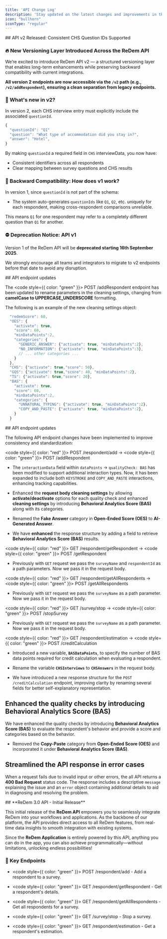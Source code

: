 ```yaml
---
title: 'API Change Log'
description: 'Stay updated on the latest changes and improvements in the API.'
icon: "bullhorn"
iconType: "regular"
---
```


<Update label="2025-06-16" description="v2">
  ## API v2 Released: Consistent CHS Question IDs Supported

  ### 🔥 New Versioning Layer Introduced Across the ReDem API

  We’re excited to introduce ReDem API v2 — a structured versioning layer that enables long-term enhancements while preserving backward compatibility with current integrations.

  **All version 2 endpoints are now accessible via the <code>/v2</code> path (e.g., <code>/v2/addRespondent</code>), ensuring a clean separation from legacy endpoints.**

  ### 🚀 What's new in v2?

  In version 2, each CHS interview entry must explicitly include the associated <code>questionId</code>.

  ```javascript
  { 
    "questionId": "Q1"
    "question": "What type of accommodation did you stay in?", 
    "answer": "Hotel",
  }
  ```

  By making <code>questionId</code> a required field in <code>CHS</code> interviewData, you now have:
  - Consistent identifiers across all respondents
  - Clear mapping between survey questions and CHS results

  ### 🔄 Backward Compatibility: How does v1 work?

  In version 1, since <code>questionId</code> is not part of the schema:
  - The system auto-generates <code>questionIds</code> like <code>Q1</code>, <code>Q2</code>, etc. uniquely for each respondent, making cross-respondent comparisons unreliable.
  
  <Warning>This means <code>Q1</code> for one respondent may refer to a completely different question than <code>Q1</code> for another.</Warning>

  ### ⛔ Deprecation Notice: API v1

  Version 1 of the ReDem API will be **deprecated starting 16th September 2025**.

  We strongly encourage all teams and integrators to migrate to v2 endpoints before that date to avoid any disruption.
  
</Update>

<Update label="2025-03-11" description="Unversioned changes">
  ## API endpoint updates

  The <code style={{ color: "green" }}> POST /addRespondent </code> endpoint has been updated to rename parameters in the cleaning settings, changing from **camelCase to UPPERCASE_UNDERSCORE** formatting.

  The following is an example of the new cleaning settings object:
  ```javascript
    "redemScore": 60,
    "OES": {
      "activate": true,
      "score": 60,
      "minDataPoints":2,
      "categories": {
        "GENERIC_ANSWER": {"activate": true, "minDataPoints":2},
        "NO_INFORMATION": {"activate": true, "minDataPoints":3},
        // ... other categories ...
      }
    },
    "CHS": {"activate": true,"score": 50},
    "GQS": {"activate": true,"score": 40, "minDataPoints":2},
    "TS": {"activate": true,"score": 20},
    "BAS": {
      "activate": true,
      "score": 60, 
      "minDataPoints":2,
      "categories": {
        "UNNATURAL_TYPING": {"activate": true, "minDataPoints":2},
        "COPY_AND_PASTE": {"activate": true, "minDataPoints":2},
      }
    }
  ```
  
</Update>

<Update label="2025-03-05" description="Unversioned changes">
  ## API endpoint updates

  The following API endpoint changes have been implemented to improve consistency and standardization:

  <code style={{ color: "red" }}> POST /respondent/add </code> → <code style={{ color: "green" }}> POST /addRespondent </code> <br />

  * The `interactionData` field within `dataPoints` → `qualityCheck: BAS` has been modified to support additional interaction types. Now, it has been expanded to include both `KEYSTROKE` and `COPY_AND_PASTE` interactions, enhancing tracking capabilities.

  * Enhanced the **request body cleaning settings** by allowing **activate/deactivate** options for each quality check and enhanced **cleaning settings** by introducing **Behavioral Analytics Score (BAS)** along with its categories.

  * Renamed the **Fake Answer** category in **Open-Ended Score (OES)** to **AI-Generated Answer**.

  * We have **enhanced** the response structure by adding a field to retrieve **Behavioral Analytics Score (BAS)** results.

  <code style={{ color: "red" }}> GET /respondent/getRespondent </code> → <code style={{ color: "green" }}> POST /getRespondent </code> <br />

  * Previously with `GET` request we pass the `surveyName` and `respondentId` as a path parameters. Now we pass it in the request body.

  <code style={{ color: "red" }}> GET /respondent/getAllRespondents </code> → <code style={{ color: "green" }}> POST /getAllRespondents </code> <br />

  * Previously with `GET` request we pass the `surveyName` as a path parameter. Now we pass it in the request body.

  <code style={{ color: "red" }}> GET /survey/stop </code> → <code style={{ color: "green" }}> POST /stopSurvey</code> <br />

  * Previously with `GET` request we pass the `surveyName` as a path parameter. Now we pass it in the request body.

  <code style={{ color: "red" }}> GET /respondent/estimation </code> → <code style={{ color: "green" }}> POST /creditCalculation </code> <br />

  * Introduced a new variable, **`BASDataPoints`**, to specify the number of BAS data points required for credit calculation when evaluating a respondent.

  * Rename the variable **`CHSInterviews`** to **`CHSAnswers`** in the request body.

  * We have introduced a new response structure for the `POST /creditCalculation` endpoint, improving clarity by renaming several fields for better self-explanatory representation.

  ## Enhanced the quality checks by introducing Behavioral Analytics Score (BAS)

  We have enhanced the quality checks by introducing **Behavioral Analytics Score (BAS)** to evaluate the respondent's behavior and provide a score and categories based on the behavior.

  * Removed the **Copy-Paste** category from **Open-Ended Score (OES)** and incorporated it under **Behavioral Analytics Score (BAS)**.

  ## Streamlined the API response in error cases

  When a request fails due to invalid input or other errors, the all API returns a **400 Bad Request** status code. The response includes a descriptive `message` explaining the issue and an `error` object containing additional details to aid in diagnosing and resolving the problem.
</Update>

<Update label="2025-02-20" description="v1">
  ## **ReDem 3.0 API - Initial Release**

  This initial release of the **ReDem API** empowers you to seamlessly integrate ReDem into your workflows and applications. As the backbone of our platform, the API provides direct access to all ReDem features, from real-time data insights to smooth integration with existing systems.

  Since the **ReDem Application** is entirely powered by this API, anything you can do in the app, you can also achieve programmatically—without limitations, unlocking endless possibilities!

  ### 🎉 Key Endpoints

  * <code style={{ color: "green" }}> POST /respondent/add</code> - Add a respondent to a survey.

  * <code style={{ color: "green" }}> GET /respondent/getRespondent</code> - Get a respondent's details.

  * <code style={{ color: "green" }}> GET /respondent/getAllRespondents</code> - Get all respondents for a survey.

  * <code style={{ color: "green" }}> GET /survey/stop</code> - Stop a survey.

  * <code style={{ color: "green" }}> GET /respondent/estimation</code> - Get a respondent's estimation.
</Update>